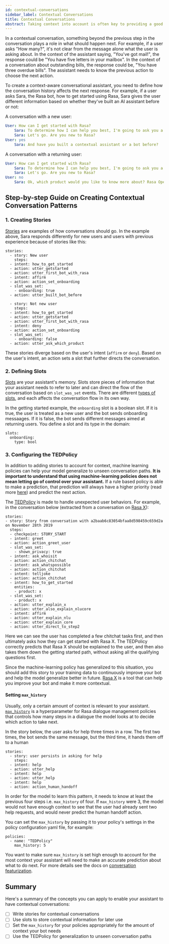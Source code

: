 ```yaml
---
id: contextual-conversations
sidebar_label: Contextual Conversations
title: Contextual Conversations
abstract: Taking context into account is often key to providing a good user experience. This page is a guide to creating contextual conversation patterns.
---
```


In a contextual conversation, something beyond the previous step in the conversation
plays a role in what should happen next. For example, if a user asks "How many?",
it's not clear from the message alone what the user is asking about. In the context of the assistant saying,
"You've got mail!", the response could be "You have five letters in your mailbox". In
the context of a conversation about outstanding bills, the response could be, "You have
three overdue bills". The assistant needs to know the previous action to choose the next action. 

To create a context-aware conversational assistant, you need to define
how the conversation history affects the next response.
For example, if a user asks Sara, the Rasa bot, how to get started using Rasa,
Sara gives the user
different information based on whether they've built an AI assistant before or not:

A conversation with a new user:
```yaml
User: How can I get started with Rasa?
    Sara: To determine how I can help you best, I'm going to ask you a few questions.
    Sara: Let's go. Are you new to Rasa?
User: yes
    Sara: And have you built a contextual assistant or a bot before?
```

A conversation with a returning user:
```yaml
User: How can I get started with Rasa?
    Sara: To determine how I can help you best, I'm going to ask you a few questions.
    Sara: Let's go. Are you new to Rasa?
User: no
    Sara: Ok, which product would you like to know more about? Rasa Open Source or Rasa X?
```

## Step-by-step Guide on Creating Contextual Conversation Patterns

### 1. Creating Stories

[Stories](./stories.mdx) are examples of how conversations should go. 
In the example above, Sara responds differently for new users
and users with previous experience because of stories like this:


```yaml-rasa
stories:
  - story: New user
    steps:
  - intent: how_to_get_started
  - action: utter_getstarted
  - action: utter_first_bot_with_rasa
  - intent: affirm
  - action: action_set_onboarding
  - slot_was_set:
    - onboarding: true
  - action: utter_built_bot_before

  - story: Not new user
    steps:
  - intent: how_to_get_started
  - action: utter_getstarted
  - action: utter_first_bot_with_rasa
  - intent: deny
  - action: action_set_onboarding
  - slot_was_set:
    - onboarding: false
  - action: utter_ask_which_product
```

These stories diverge based on the user's intent (`affirm` or `deny`). Based on
the user's intent, an action sets a slot that further directs
the conversation.

### 2. Defining Slots

[Slots](domain.mdx#slots) are your assistant's memory. Slots store pieces of information that your
assistant needs to refer to later and can direct the flow of the conversation
based on `slot_was_set` events. There are different [types of slots](domain.mdx#slot-types),
and each affects the conversation flow in its own way.

In the getting started example, the `onboarding` slot is a boolean slot. If it is true, the
user is treated as a new user and the bot sends onboarding messaages. If it is false, the bot sends different messages
aimed at returning users.
You define a slot and its type in the domain:

```rasa-yaml
slots:
  onboarding:
    type: bool
```

### 3. Configuring the TEDPolicy

In addition to adding stories to account for context,
machine learning policies can help your model generalize
to unseen conversation paths. **It is important
to understand that using machine-learning policies does not mean letting go of control over your
assistant.** If a rule based policy is able to make a prediction, that prediction will
always have a higher priority (read more [here](./policies.mdx#action-selection)) and predict the next action.

The [TEDPolicy](https://blog.rasa.com/unpacking-the-ted-policy-in-rasa-open-source/) is made to handle
unexpected user behaviors. For example,
in the conversation below (extracted from a conversation on [Rasa X](https://rasa.com/docs/rasa-x/user-guide/review-conversations/)):

```rasa-yaml
stories:
- story: Story from conversation with a2baab6c83054bfaa8d598459c659d2a on November 28th 2019
  steps:
  - checkpoint: STORY_START
  - intent: greet
  - action: action_greet_user
  - slot_was_set:
    - shown_privacy: true
  - intent: ask_whoisit
  - action: action_chitchat
  - intent: ask_whatspossible
  - action: action_chitchat
  - intent: telljoke
  - action: action_chitchat
  - intent: how_to_get_started
    entities:
    - product: x
  - slot_was_set:
    - product: x
  - action: utter_explain_x
  - action: utter_also_explain_nlucore
  - intent: affirm
  - action: utter_explain_nlu
  - action: utter_explain_core
  - action: utter_direct_to_step2
```

Here we can see the user has completed a few chitchat tasks first, and then ultimately
asks how they can get started with Rasa X. The TEDPolicy correctly predicts that
Rasa X should be explained to the user, and then also takes them down the getting started
path, without asking all the qualifying questions first.

Since the machine-learning policy has generalized to this situation, you should add this story
to your training data to continuously improve your bot and help the model generalize
better in future. [Rasa X](https://rasa.com/docs/rasa-x/) is a tool that can help
you improve your bot and make it more contextual.


#### Setting `max_history`

Usually, only a certain amount of context is relevant to your assistant.
[`max_history`](policies.mdx#max-history) is a hyperparameter for Rasa dialogue management policies
that controls how many steps in a dialogue the model looks at to decide which
action to take next. 

In the story below, the user asks for help three times in a row. The first two times,
the bot sends the same message, but the third time, it hands them off to a human

```rasa-yaml
stories:
  - story: user persists in asking for help
    steps:
  - intent: help      
  - action: utter_help
  - intent: help
  - action: utter_help
  - intent: help
  - action: action_human_handoff
```

In order for the model to learn this pattern, it needs to know at least the previous
four steps i.e. `max_history` of four. If `max_history` were 3, the model would not have
enough context to see that the user had already sent two help requests, and would never
predict the human handoff action.


You can set the `max_history` by passing it to your policy's settings
in the policy configuration yaml file, for example:

```
policies:
  - name: "TEDPolicy"
    max_history: 5
```

You want to make sure `max_history` is set high enough
to account for the most context your assistant will need to make an accurate
prediction about what to do next.
For more details see the docs on [conversation featurization](policies.mdx#conversationfeaturization).

## Summary

Here's a summary of the concepts you can apply to enable your assistant to have contextual conversations:

- [ ] Write stories for contextual conversations
- [ ] Use slots to store contextual information for later use
- [ ] Set the `max_history` for your policies appropriately for the amount of context your bot needs
- [ ] Use the TEDPolicy for generalization to unseen conversation paths
